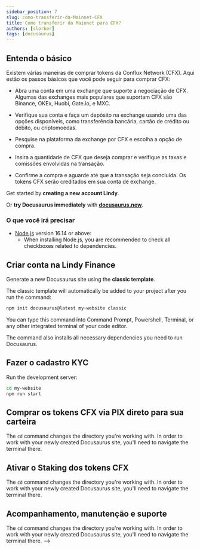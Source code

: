 ```yaml
---
sidebar_position: 7
slug: como-transferir-da-Mainnet-CFX
title: Como transferir da Mainnet para CFX? 
authors: [slorber]
tags: [docusaurus]
---
```


## Entenda o básico

Existem várias maneiras de comprar tokens da Conflux Network (CFX). Aqui estão os passos básicos que você 
pode seguir para comprar CFX:

- Abra uma conta em uma exchange que suporte a negociação de CFX. Algumas das exchanges mais populares que 
suportam CFX são Binance, OKEx, Huobi, Gate.io, e MXC.

- Verifique sua conta e faça um depósito na exchange usando uma das opções disponíveis, como transferência 
bancária, cartão de crédito ou débito, ou criptomoedas.

- Pesquise na plataforma da exchange por CFX e escolha a opção de compra.

- Insira a quantidade de CFX que deseja comprar e verifique as taxas e comissões envolvidas na transação.

- Confirme a compra e aguarde até que a transação seja concluída. Os tokens CFX serão creditados em sua 
conta de exchange.



Get started by **creating a new account Lindy**.

Or **try Docusaurus immediately** with **[docusaurus.new](https://docusaurus.new)**.

### O que você irá precisar

- [Node.js](https://nodejs.org/en/download/) version 16.14 or above:
  - When installing Node.js, you are recommended to check all checkboxes related to dependencies.

## Criar conta na Lindy Finance

Generate a new Docusaurus site using the **classic template**.

The classic template will automatically be added to your project after you run the command:

```bash
npm init docusaurus@latest my-website classic
```

You can type this command into Command Prompt, Powershell, Terminal, or any other integrated terminal of your code editor.

The command also installs all necessary dependencies you need to run Docusaurus.

## Fazer o cadastro KYC

Run the development server:

```bash
cd my-website
npm run start
```

## Comprar os tokens CFX via PIX direto para sua carteira


The `cd` command changes the directory you're working with. In order to work with your newly created Docusaurus site, you'll need to navigate the terminal there.

## Ativar o Staking dos tokens CFX


The `cd` command changes the directory you're working with. In order to work with your newly created Docusaurus site, you'll need to navigate the terminal there.

## Acompanhamento, manutenção e suporte


The `cd` command changes the directory you're working with. In order to work with your newly created Docusaurus site, you'll need to navigate the terminal there. -->
